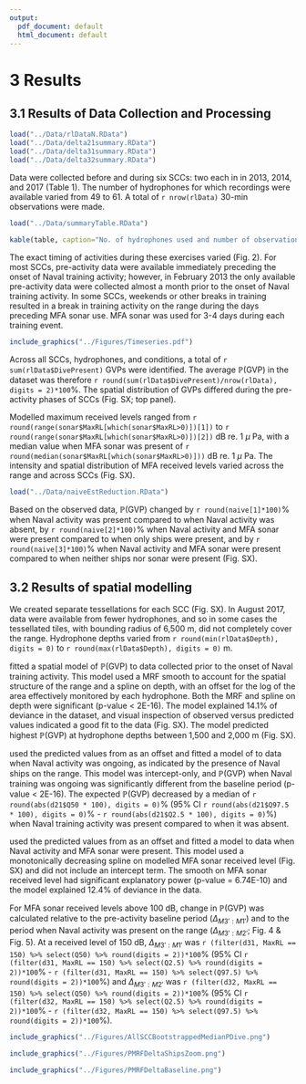 ```yaml
---
output:
  pdf_document: default
  html_document: default
---
```

# 3 Results

## 3.1 Results of Data Collection and Processing

```r

load("../Data/rlDataN.RData")
load("../Data/delta21summary.RData")
load("../Data/delta31summary.RData")
load("../Data/delta32summary.RData")

```

Data were collected before and during six SCCs: two each in in 2013, 2014, and 2017 (Table 1).  The number of hydrophones for which recordings were available varied from 49 to 61.  A total of `r nrow(rlData)` 30-min observations were made. 

```r

load("../Data/summaryTable.RData")

kable(table, caption="No. of hydrophones used and number of observations made (no. 30-min periods) for each SCC before the exercise began, when Naval activity was present, and when Naval activity and MFA sonar were present.")

```

The exact timing of activities during these exercises varied (Fig. 2).  For most SCCs, pre-activity data were available immediately preceding the onset of Naval training activity; however, in February 2013 the only available pre-activity data were collected almost a month prior to the onset of Naval training activity.  In some SCCs, weekends or other breaks in training resulted in a break in training activity on the range during the days preceding MFA sonar use.  MFA sonar was used for 3-4 days during each training event. 

```r
include_graphics("../Figures/Timeseries.pdf")
```

Across all SCCs, hydrophones, and conditions, a total of `r sum(rlData$DivePresent)` GVPs were identified.  The average $\mathbb{P}(\text{GVP})$ in the dataset was therefore `r round(sum(rlData$DivePresent)/nrow(rlData), digits = 2)*100`\%. The spatial distribution of GVPs differed during the pre-activity phases of SCCs (Fig. SX; top panel).

Modelled maximum received levels ranged from `r round(range(sonar$MaxRL[which(sonar$MaxRL>0)])[1])` to `r round(range(sonar$MaxRL[which(sonar$MaxRL>0)])[2])` dB re. 1 $\mu$ Pa, with a median value when MFA sonar was present of `r round(median(sonar$MaxRL[which(sonar$MaxRL>0)]))` dB re. 1 $\mu$ Pa. The intensity and spatial distribution of MFA received levels varied across the range and across SCCs (Fig. SX). 

```r
load("../Data/naiveEstReduction.RData")
```

Based on the observed data, $\mathbb{P}(\text{GVP})$ changed by `r round(naive[1]*100)`\% when Naval activity was present compared to when Naval activity was absent, by `r round(naive[2]*100)`\% when Naval activity and MFA sonar were present compared to when only ships were present, and by `r round(naive[3]*100)`\% when Naval activity and MFA sonar were present compared to when neither ships nor sonar were present (Fig. SX). 

## 3.2 Results of spatial modelling

We created separate tessellations for each SCC (Fig. SX).  In August 2017, data were available from fewer hydrophones, and so in some cases the tessellated tiles, with bounding radius of 6,500 m, did not completely cover the range.  Hydrophone depths varied from `r round(min(rlData$Depth), digits = 0)` to `r round(max(rlData$Depth), digits = 0)` m.

\texttt{M1} fitted a spatial model of $\mathbb{P}(\text{GVP})$ to data collected prior to the onset of Naval training activity.  This model used a MRF smooth to account for the spatial structure of the range and a spline on depth, with an offset for the log of the area effectively monitored by each hydrophone.  Both the MRF and spline on depth were significant (p-value < 2E-16).  The model explained 14.1\% of deviance in the dataset, and visual inspection of observed versus predicted values indicated a good fit to the data (Fig. SX).  The model \texttt{M1} predicted highest $\mathbb{P}(\text{GVP})$ at hydrophone depths between 1,500 and 2,000 m (Fig. SX).

\texttt{M2} used the predicted values from \texttt{M1} as an offset and fitted a model of to data when Naval activity was ongoing, as indicated by the presence of Naval ships on the range.  This model was intercept-only, and $\mathbb{P}(\text{GVP})$ when Naval training was ongoing was significantly different from the baseline period (p-value < 2E-16).  The expected $\mathbb{P}(\text{GVP})$ decreased by a median of `r round(abs(d21$Q50 * 100), digits = 0)`\% (95\% CI `r round(abs(d21$Q97.5 * 100), digits = 0)`\% - `r round(abs(d21$Q2.5 * 100), digits = 0)`\%) when Naval training activity was present compared to when it was absent.  

\texttt{M3} used the predicted values from \texttt{M2} as an offset and fitted a model to data when Naval activity and MFA sonar were present.  This model used a monotonically decreasing spline on modelled MFA sonar received level (Fig. SX) and did not include an intercept term.  The smooth on MFA sonar received level had significant explanatory power (p-value = 6.74E-10) and the model explained 12.4\% of deviance in the data. 

For MFA sonar received levels above 100 dB, change in $\mathbb{P}(\text{GVP})$ was calculated relative to the pre-activity baseline period ($\Delta_{M3':M1'}$) and to the period when Naval activity was present on the range 
 ($\Delta_{M3':M2'}$; Fig. 4 & Fig. 5).  At a received level of 150 dB, $\Delta_{M3':M1'}$ was `r (filter(d31, MaxRL == 150) %>% select(Q50) %>% round(digits = 2))*100`\% (95\% CI `r (filter(d31, MaxRL == 150) %>% select(Q2.5) %>% round(digits = 2))*100`\% - `r (filter(d31, MaxRL == 150) %>% select(Q97.5) %>% round(digits = 2))*100`\%) and $\Delta_{M3':M2'}$ was `r (filter(d32, MaxRL == 150) %>% select(Q50) %>% round(digits = 2))*100`\% (95\% CI `r (filter(d32, MaxRL == 150) %>% select(Q2.5) %>% round(digits = 2))*100`\% - `r (filter(d32, MaxRL == 150) %>% select(Q97.5) %>% round(digits = 2))*100`\%).
 
```r
include_graphics("../Figures/AllSCCBootstrappedMedianPDive.png")
```

```r
include_graphics("../Figures/PMRFDeltaShipsZoom.png")
```

```r
include_graphics("../Figures/PMRFDeltaBaseline.png")
```


